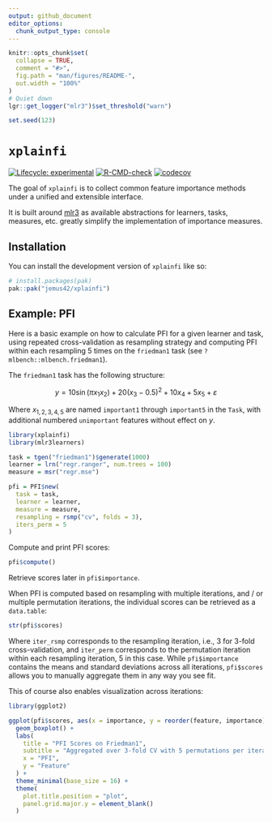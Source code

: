 ```yaml
---
output: github_document
editor_options: 
  chunk_output_type: console
---
```


<!-- README.md is generated from README.Rmd. Please edit that file -->

```r
knitr::opts_chunk$set(
  collapse = TRUE,
  comment = "#>",
  fig.path = "man/figures/README-",
  out.width = "100%"
)
# Quiet down
lgr::get_logger("mlr3")$set_threshold("warn")

set.seed(123)
```

# `xplainfi`

<!-- badges: start -->
[![Lifecycle: experimental](https://img.shields.io/badge/lifecycle-experimental-orange.svg)](https://lifecycle.r-lib.org/articles/stages.html#experimental)
[![R-CMD-check](https://github.com/jemus42/xplainfi/actions/workflows/R-CMD-check.yaml/badge.svg)](https://github.com/jemus42/xplainfi/actions/workflows/R-CMD-check.yaml)
[![codecov](https://codecov.io/gh/jemus42/xplainfi/graph/badge.svg?token=QIQDMP3AM7)](https://codecov.io/gh/jemus42/xplainfi)
<!-- badges: end -->

The goal of `xplainfi` is to collect common feature importance methods under a unified and extensible interface.  

It is built around [mlr3](https://mlr-org.com/) as available abstractions for learners, tasks, measures, etc. greatly simplify the implementation of importance measures.

## Installation

You can install the development version of `xplainfi` like so:

``` r
# install.packages(pak)
pak::pak("jemus42/xplainfi")
```

## Example: PFI

Here is a basic example on how to calculate PFI for a given learner and task, using repeated cross-validation as resampling strategy and computing PFI within each resampling 5 times on the `friedman1` task (see `?mlbench::mlbench.friedman1`).

The `friedman1` task has the following structure:

$$y = 10 \sin(\pi x_1 x_2) + 20(x_3 - 0.5)^2 + 10x_4 + 5x_5 + \varepsilon$$

Where $x_{1,2,3,4,5}$ are named `important1` through `important5` in the `Task`, with additional numbered `unimportant` features without effect on $y$.

```r
library(xplainfi)
library(mlr3learners)

task = tgen("friedman1")$generate(1000)
learner = lrn("regr.ranger", num.trees = 100)
measure = msr("regr.mse")

pfi = PFI$new(
  task = task,
  learner = learner,
  measure = measure,
  resampling = rsmp("cv", folds = 3),
  iters_perm = 5
)
```

Compute and print PFI scores:

```r
pfi$compute()
```

Retrieve scores later in `pfi$importance`.

When PFI is computed based on resampling with multiple iterations, and / or multiple permutation iterations, the individual scores can be retrieved as a `data.table`:

```r
str(pfi$scores)
```

Where `iter_rsmp` corresponds to the resampling iteration, i.e., 3 for 3-fold cross-validation, and `iter_perm` corresponds to the permutation iteration within each resampling iteration, 5 in this case.
While `pfi$importance` contains the means and standard deviations across all iterations, `pfi$scores` allows you to manually aggregate them in any way you see fit.

This of course also enables visualization across iterations:

```r
library(ggplot2)

ggplot(pfi$scores, aes(x = importance, y = reorder(feature, importance))) +
  geom_boxplot() +
  labs(
    title = "PFI Scores on Friedman1",
    subtitle = "Aggregated over 3-fold CV with 5 permutations per iteration",
    x = "PFI",
    y = "Feature"
  ) +
  theme_minimal(base_size = 16) +
  theme(
    plot.title.position = "plot",
    panel.grid.major.y = element_blank()
  )
```
